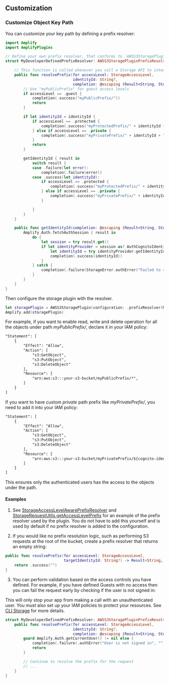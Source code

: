 ## Customization

### Customize Object Key Path 

You can customize your key path by defining a prefix resolver:

```swift
import Amplify
import AmplifyPlugins

// Define your own prefix resolver, that conforms to `AWSS3StoragePluginPrefixResolver`
struct MyDeveloperDefinedPrefixResolver: AWSS3StoragePluginPrefixResolver {

    // This function is called whenever you call a Storage API to intercept the request.
    public func resolvePrefix(for accessLevel: StorageAccessLevel,
                              identityId: String?,
                              completion: @escaping (Result<String, StorageError>) -> Void) {
        // Use "myPublicPrefix" for guest access levels
        if accessLevel == .guest {
            completion(.success("myPublicPrefix/"))
            return
        }

        if let identityId = identityId {
            if accessLevel == .protected {
                completion(.success("myProtectedPrefix/" + identityId + "/"))
            } else if accessLevel == .private {
                completion(.success("myPrivatePrefix/" + identityId + "/"))
            }
            return
        }

        getIdentityId { result in
            switch result {
            case .failure(let error):
                completion(.failure(error))
            case .success(let identityId):
                if accessLevel == .protected {
                    completion(.success("myProtectedPrefix/" + identityId + "/"))
                } else if accessLevel == .private {
                    completion(.success("myPrivatePrefix/" + identityId + "/"))
                }

            }
        }
    }

    public func getIdentityId(completion: @escaping (Result<String, StorageError>) -> Void) {
        Amplify.Auth.fetchAuthSession { result in
            do {
                let session = try result.get()
                if let identityProvider = session as? AuthCognitoIdentityProvider {
                    let identityId = try identityProvider.getIdentityId().get()
                    completion(.success(identityId))
                }
            } catch {
                completion(.failure(StorageError.authError("Failed to retrieve auth session", "", error)))
            }
        }
    }
}
```

Then configure the storage plugin with the resolver.

```swift
let storagePlugin = AWSS3StoragePlugin(configuration: .prefixResolver(MyDeveloperDefinedPrefixResolver()))
Amplify.add(storagePlugin)
```

For example, if you want to enable read, write and delete operation for all the objects under path *myPublicPrefix/*, declare it in your IAM policy:

```xml
"Statement": [
    {
        "Effect": "Allow",
        "Action": [
            "s3:GetObject",
            "s3:PutObject",
            "s3:DeleteObject"
        ],
        "Resource": [
            "arn:aws:s3:::your-s3-bucket/myPublicPrefix/*",
        ]
    }
]
```

If you want to have custom *private* path prefix like *myPrivatePrefix/*, you need to add it into your IAM policy:
```xml
"Statement": [
    {
        "Effect": "Allow",
        "Action": [
            "s3:GetObject",
            "s3:PutObject",
            "s3:DeleteObject"
        ],
        "Resource": [
            "arn:aws:s3:::your-s3-bucket/myPrivatePrefix/${cognito-identity.amazonaws.com:sub}/*"
        ]
    }
]
```
This ensures only the authenticated users has the access to the objects under the path. 

#### Examples

1. See [StorageAccessLevelAwarePrefixResolver](https://github.com/aws-amplify/amplify-ios/blob/main/AmplifyPlugins/Storage/AWSS3StoragePlugin/Configuration/AWSS3PluginPrefixResolver.swift#L26) and [StorageRequestUtils.getAccessLevelPrefix](https://github.com/aws-amplify/amplify-ios/blob/main/AmplifyPlugins/Storage/AWSS3StoragePlugin/Support/Utils/StorageRequestUtils+Getter.swift#L24) for an example of the prefix resolver used by the plugin. You do not have to add this yourself and is used by default if no prefix resolver is added to the configuration.

2. If you would like no prefix resolution logic, such as performing S3 requests at the root of the bucket, create a prefix resolver that returns an empty string:

```swift
public func resolvePrefix(for accessLevel: StorageAccessLevel,
                          targetIdentityId: String?) -> Result<String, StorageError> {
    return .success("")
}
```

3. You can perform validation based on the access controls you have defined. For example, if you have defined Guests with no access then you can fail the request early by checking if the user is not signed in:

<amplify-callout>

This will only stop your app from making a call with an unauthenticated user. You must also set up your IAM policies to protect your resources. See [CLI Storage](~/cli/storage/import.md) for more details. 

</amplify-callout>

```swift
struct MyDeveloperDefinedPrefixResolver: AWSS3StoragePluginPrefixResolver {
    public func resolvePrefix(for accessLevel: StorageAccessLevel,
                              identityId: String?,
                              completion: @escaping (Result<String, StorageError>) -> Void) {
        guard Amplify.Auth.getCurrentUser() != nil else {
            completion(.failure(.authError("User is not signed in", "", nil)))
            return
        }

        // Continue to resolve the prefix for the request
        // ...
    }
}
```